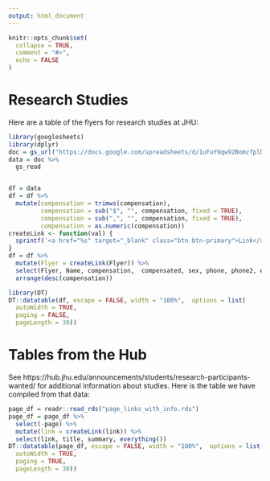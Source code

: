 ```yaml
---
output: html_document
---
```


<!-- README.md is generated from README.Rmd. Please edit that file -->

```r
knitr::opts_chunk$set(
  collapse = TRUE,
  comment = "#>",
  echo = FALSE
)
```

# Research Studies

Here are a table of the flyers for research studies at JHU:

```r
library(googlesheets)
library(dplyr)
doc = gs_url("https://docs.google.com/spreadsheets/d/1uFuY9qw92BomzfplDDsh9stnEh1Zc-3AyRvuXZJd0VU/edit#gid=0") 
data = doc %>% 
  gs_read


df = data
df = df %>% 
  mutate(compensation = trimws(compensation),
         compensation = sub("$", "", compensation, fixed = TRUE),
         compensation = sub(",", "", compensation, fixed = TRUE),
         compensation = as.numeric(compensation))
createLink <- function(val) {
  sprintf('<a href="%s" target="_blank" class="btn btn-primary">Link</a>',val)
}
df = df %>% 
  mutate(Flyer = createLink(Flyer)) %>% 
  select(Flyer, Name, compensation,  compensated, sex, phone, phone2, email, email2,  everything()) %>% 
  arrange(desc(compensation)) 

```


```r

library(DT)
DT::datatable(df, escape = FALSE, width = "100%",  options = list(
  autoWidth = TRUE,
  paging = FALSE,
  pageLength = 30))
```

# Tables from the Hub

See https://hub.jhu.edu/announcements/students/research-participants-wanted/ for additional information about studies.  Here is the table we have compiled from that data:

```r
page_df = readr::read_rds("page_links_with_info.rds")
page_df = page_df %>% 
  select(-page) %>% 
  mutate(link = createLink(link)) %>% 
  select(link, title, summary, everything())
DT::datatable(page_df, escape = FALSE, width = "100%",  options = list(
  autoWidth = TRUE,
  paging = TRUE,
  pageLength = 30))
```
